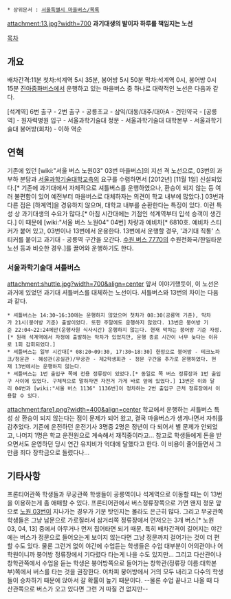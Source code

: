  * 상위문서 : [[서울특별시 마을버스/목록]]
attachment:13.jpg?width=700
'''과기대생의 발이자 하루를 책임지는 노선'''

[[목차]]

== 개요 ==
배차간격:11분
첫차:석계역 5시 35분, 붕어방 5시 50분
막차:석계역 0시, 붕어방 0시 15분
[[진아중화버스]]에서 운행하고 있는 마을버스 중 하나로 대략적인 노선은 다음과 같다.

[석계역] 6번 출구 - 2번 출구 - 공릉초교 - 삼익/대동/대주/대아A - 건민약국 - [공릉역] - 원자력병원 입구 - 서울과학기술대 정문 - 서울과학기술대 대학본부 - 서울과학기술대 붕어방(회차) - 이하 역순

== 연혁 ==
기존에 있던 [wiki:"서울 버스 노원03" 03번 마을버스]의 지선 격 노선으로, 03번의 과부하 분담과 [[서울과학기술대학교]]측의 요구를 수렴하면서 [2012년] [11월 1일] 신설되었다.[* 기존에 과기대에서 자체적으로 셔틀버스를 운행하였으나, 환승이 되지 않는 등 여러 불편함이 있어 예전부터 마을버스로 대체하자는 의견이 학교 내부에 많았다.] 03번과 다른 점은 [하계역]을 경유하지 않으며, 대학교 내부를 순환한다는 특징이 있다. 이런 특성 상 과기대생의 수요가 많다.[* 아침 시간대에는 기점인 석계역부터 입석 승객이 생긴다.] 이 때문에 [wiki:"서울 버스 노원04" 04번] 차량과 예비차[* 6810호. 예비차 스티커가 붙어 있고, 03번이나 13번에서 운용한다. 13번에서 운행할 경우, '과기대 직통' 스티커를 붙이고 과기대 - 공릉역 구간을 오간다. [[수원 버스 7770]]의 수원전화국/한일타운 노선 등과 비슷한 경우.]를 끌어와 운행하기도 한다.

=== 서울과학기술대 셔틀버스 ===
attachment:shuttle.jpg?width=700&align=center
앞서 이야기했듯이, 이 노선은 과거에 있었던 과기대 셔틀버스를 대체하는 노선이다. 셔틀버스와 13번의 차이는 다음과 같다.
 * 셔틀버스는 14:30~16:30에는 운행하지 않았으며 첫차가 08:30(공릉역 기준), 막차가 21시(붕어방 기준) 출발이었다. 또한 주말에도 운행하지 않았다. 13번은 붕어방 기준 22:04~22:24에만(운행사원 식사시간) 운행하지 않는다. 현재 막차는 붕어방 기준 자정.[* 원래 석계역에서 자정에 출발하는 막차가 있었지만, 운행 종료 시간이 너무 늦다는 이유로 1회 감회되었다.]
 * 셔틀버스는 일부 시간대[* 08:20~09:30, 17:30~18:30] 한정으로 붕어방 - 테크노파크/청운관 - 혜성관(공실관)/무궁관 - 제2학생회관 - 정문 구간을 추가로 운행하였다. 현재 13번에서는 운행하지 않는다.
 * 셔틀버스는 1번 출입구 쪽에 전용 정류장이 있었다.[* 동일로 쪽 버스 정류장과 1번 출입구 사이에 있었다. 구체적으로 말하자면 자전거 가게 바로 앞에 있었다.] 13번은 이와 달리 04번과 [wiki:"서울 버스 1136" 1136번]이 정차하는 2번 출입구 근처 정류장에서 이용할 수 있다.
attachment:fare1.png?width=400&align=center
학교에서 운행하는 셔틀버스 특성 상 환승이 되지 않는다는 점이 문제가 되어 왔고, 결국 마을버스가 생겨나면서 자취를 감추었다. 기존에 운전하던 운전기사 3명중 2명은 정년이 다 되어서 별 문제가 안되었고, 나머지 1명은 학교 운전원으로 계속해서 재직중이라고... 참고로 학생들에게 돈을 받으면서도 운영하던 당시 연간 유지비가 억대에 달했다고 한다. 이 비용이 줄어들면서 그만큼 죄다 장학금으로 돌렸다나...

== 기타사항 ==
프론티어관쪽 학생들과 무궁관쪽 학생들이 공릉역이나 석계역으로 이동할 때는 이 13번을 이용하는게 좀 애매할 수 있다. 프론티어관에서 버스정류장쪽으로 가면 왠지 정문 앞으로 [[서울 버스 노원03|노원 03]]번이 지나가는 경우가 기분 탓인지는 몰라도 은근히 많다. 그리고 무궁관쪽 학생들은 그냥 남문으로 가로질러서 삼거리쪽 정류장에서 먼저오는 3개 버스[* 노원 03, 04, 13] 중에서 아무거나 먼저 집어타면 되기 때문. 특히 배차간격이 길어지는 야간에는 버스가 정문으로 들어오는게 보이지 않는다면 그냥 정문까지 걸어가는 것이 더 편할 수도 있다. 물론 그런거 없이 야간에 수업듣는 학생들은 수업 대부분이 어의관이나 어학원이니까 붕어방 정류장에서 기다렸다 타는게 나을 수도 있지만...
그리고 다산관이나 창학관쪽에서 수업을 듣는 학생은 붕어방쪽으로 들어가는 창학관(정류장 이름:대학본부)쪽에서 버스를 타는 것을 권장한다. 어차피 붕어방에서 거의 모두 내리고 다수의 학생들이 승차하기 때문에 앉아서 갈 확률이 높기 때문이다. --물론 수업 끝나고 나올 때 다산관쪽으로 버스가 오고 있다면 그런 거 따질 건 없지만--

